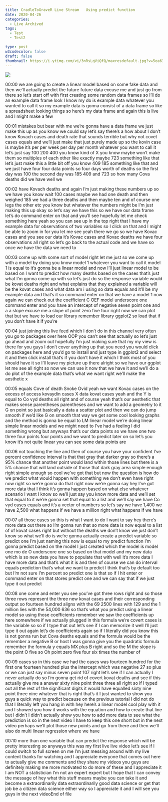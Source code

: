 ```yaml
---
title: CradleToGraveR Live Stream   Using predict function
date: 2020-04-26
categories:
  - Live Archived
tags:
  - Test
  - Test2

type: post
w3codecolor: false
draft: false
thumbnail: https://i.ytimg.com/vi/3nRsLqViQfQ/maxresdefault.jpg?v=5ea6311c
---
```


<a href="https://www.youtube.com/watch?v=3nRsLqViQfQ">
<img src="https://i.ytimg.com/vi/3nRsLqViQfQ/maxresdefault.jpg?v=5ea6311c">
</a>









00:00
we are going to create a linear model based on some fake data and then we'll
actually predict the future future data excuse me and just go from there so
let's start off with first creating some
random data frames so I'll do an example data frame look I know my do is example
data whatever you wanted to call it so my example data is gonna consist of a
data frame so like a spreadsheet looking
things so here's my data frame and again this is live and I might make a few

00:01
mistakes but bear with me we're gonna have a data frame we just make this up
as you know we could say let's say there's a how about I don't know
Kovach cases and death rate that sounds terrible but why not covet cases equals
and we'll just make that just purely made up so the kovin case is maybe it's
per per week per day per month whatever you want to call it let's just say 100
200 400 you know kind of X you know maybe won't make them so multiples of
each other like exactly maybe 723 something like that let's just
make this a little bit off you know 409 185 something like that and we just have
four four data points so four days worth of deaths so the first day was 100 the
second day was 185 409 and 723 so how many Cova deaths did we have well we

00:02
have Kovach deaths and again I'm just making these numbers up so we have you
know wait 100 cases maybe we had one death and then weighed 185 we had a
three deaths and then maybe ten and of course one legs the other etc you know
but whatever the numbers might be I'm just making this up okay so let's say we
have this so we have our data frame let's do command enter on that and
you'll see hopefully let me check something here yeah so you can see up in
the top right that I have my example data for observations of two variables
so I click on that and I might be able to zoom in for you
let me see yeah there we go so we have Kovac cases and you see our data
it's Kovac cases and Kovac deaths we have four observations all right so
let's go back to the actual code and we have so once we have the data we need to

00:03
come up with some sort of model right let me just so we come up with a model
by doing you know model 1 whatever you want to call it model 1 is equal to it's
gonna be a linear model and now I'll just linear model to be based on I want
to predict how many deaths based on the cases that's just what I'm gonna come up
with so let's just do so the response variable would be kovat deaths right and
what explains that they explained a variable will be the kovat cases and
what data am i using so data equals and it'll be my example data and that's it
so command enter on that we have a model 1 now again we can check out the
coefficient C OEF model underscore one command enter and you have an intercept
of negative seven point one and a a slope excuse me a slope of point zero
five four right now we can plot that but we have to load
our library remember library ggplot2 so load that if you don't have it if you're

00:04
just joining this live feed which I don't do in this channel very often you
go to packages over here OOP you can't see that actually so let's just go ahead
and zoom out hopefully I'm just making sure that my my view is there for you
guys I don't cover anything up that you need you would click on packages here
and you'd go to install and just type in ggplot2 and select it and then click
install that's if you don't have it which I think most of you should have it
so I'll leave my picture up there alright so we have our ggplot let me see
all right so now we can use it now that we have it and we'll do a
do plot of the example data that's what we want right we'll make the aesthetic x

00:05
equals Cove of death Snoke Ovid yeah we want Kovac cases on the excess of access
kovaydin cases X data kovat cases yeah and the Y is equal to Co vyd deaths all
right and of course yeah that's our aesthetic that makes sense parentheses
parentheses and we want to add a geometry to it G on point so just
basically a data a scatter plot and then we can do jump smooth if we'd like G on
smooth that way we get some cool looking graphs and the method is gonna be equal
to LM linear model we're doing linear simple linear models and we might need
to I've had a feeling I did something wrong but anyways that's our data points
so we have one two three four points four points and we want to predict later
on so let's you know it's not quite linear you can see some data points are

00:06
not touching the line and then of course you have your confident I've percent
confidence interval is that that gray that darker gray so there's a 95% chance
that another point would land within those lines but there is a 5% chance
that will land outside of those that dark gray area simple enough right
simple enough so cool we've got that but now the question is how do we predict
what would happen with something we don't even have right now right so we're
gonna do that right now we're gonna say hey I've got more data that I think it's
gonna happen based on what else whatever
scenario I want I know so we'll just say you know more data and we'll set that
equal to it we're gonna set that equal to a list and we'll say we have Co vyd
cases equals and it's a vector of numbers so let's say we have 1,400
we have 2,500 what happens if we have a million right what happens if we have

00:07
all those cases so this is what I want to do I want to say hey there's more
data out there so I'm gonna run that so more data is now equal to a list of of
kovat cases right but without the deaths
we don't know we just don't know so what we'll do is we're gonna actually create
a predict variable so predict one I'm just naming this now is equal to my
predict function I'm gonna predict based on the model I just created which the
model is model one mo de O underscore one so based on that model and my new
data which is so new data you have to populate that with well it's more data I
have more data and that's what it is and
then of course we can do interval equals prediction that's what we want to
predict I think that's by default too but I'm
not sure I'm percent so predict one is that so if I hit enter or command enter
on that stores predict one and we can say that if we just type it out predict

00:08
one come and enter you see you've got three rows right and so those three rows
represent the three new kovat cases and their corresponding output so fourteen
hundred aligns with the 69 2500 lines with 129 and the 1 million lies with the
54,000 636 so that's what you predict using a linear model so using those
coefficients remember we saw the coefficients up here somewhere if we
actually plugged in this formula we're covert cases is the variable so so
if I type that out let's see if I can memorize it well I'll just type it out
again let's do coefficients again so if I literally did you know this is not
gonna run but Cova deaths equals and the
formula would be the remember a negative B or host I was gonna give you the
quadratic formula remember the formula y equals MX plus B right and so the M the
slope is the point O five so Oh point zero five four six times the number of

00:09
cases so in this case we had the cases was fourteen hundred for the first one
fourteen hundred plus the intercept which was negative
27 so plus or we can just say minus seven point 107 right
let's see if I can actually I never actually do so I'm gonna get rid of
covert kovat deaths and see if this actually give me a answer sixty nine
point three three all right so if I typed out all the rest of the
significant digits it would have equalled sixty nine point
three nine whatever that is right that's it I just wanted to show you guys a
quick way to predict because on the previous tutorial I did not do that I
literally left you hang in with hey here's a linear model cool play with it
and I showed you how it works with the equation and how to create that line but
I didn't I didn't actually show you how to add more data to see what the
prediction is so in the next video I have to keep this one short but in the
next video perhaps we'll plot those new points and
go from there and then we'll also do multi linear regression where we have

00:10
more than one variable that can predict the response which will be pretty
interesting so anyways this was my first live live video let's see if I could
switch to full screen on me I'm just messing around with my live content
thanks for watching and I appreciate everyone that comes out here to actually
give me comments and they share my videos you guys are definitely making me
more motivated to do more of these and I appreciate it I am NOT a statistician
I'm not an expert expert but I hope that I can convey the message of hey what
this stuff means maybe you can take it and become a extraordinarily data
extraordinarily good data science or get that job be a citizen data science
either way so I appreciate it and I will see you guys in the next videoEnd of file


